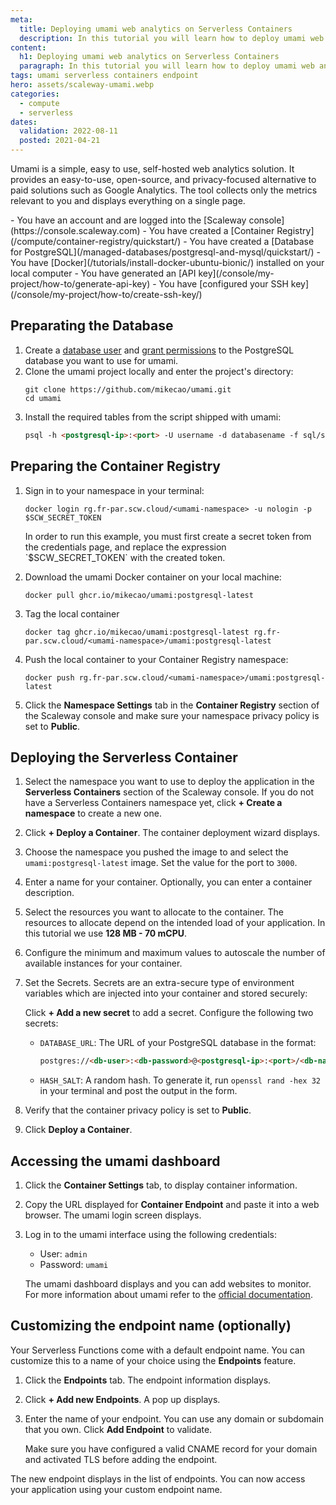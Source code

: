 ```yaml
---
meta:
  title: Deploying umami web analytics on Serverless Containers
  description: In this tutorial you will learn how to deploy umami web analytics on Serverless Containers.
content:
  h1: Deploying umami web analytics on Serverless Containers
  paragraph: In this tutorial you will learn how to deploy umami web analytics on Serverless Containers.
tags: umami serverless containers endpoint 
hero: assets/scaleway-umami.webp
categories: 
  - compute
  - serverless
dates:
  validation: 2022-08-11
  posted: 2021-04-21
---
```


Umami is a simple, easy to use, self-hosted web analytics solution. It provides an easy-to-use, open-source, and privacy-focused alternative to paid solutions such as Google Analytics. 
The tool collects only the metrics relevant to you and displays everything on a single page.

<Message type="requirement">
  - You have an account and are logged into the [Scaleway console](https://console.scaleway.com)
  - You have created a [Container Registry](/compute/container-registry/quickstart/)
  - You have created a [Database for PostgreSQL](/managed-databases/postgresql-and-mysql/quickstart/)
  - You have [Docker](/tutorials/install-docker-ubuntu-bionic/) installed on your local computer
  - You have generated an [API key](/console/my-project/how-to/generate-api-key)
  - You have [configured your SSH key](/console/my-project/how-to/create-ssh-key/)
</Message>

## Preparating the Database

1. Create a [database user](/managed-databases/postgresql-and-mysql/how-to/add-users/) and [grant permissions](/managed-databases/postgresql-and-mysql/how-to/manage-permissionss) to the PostgreSQL database you want to use for umami. 
2. Clone the umami project locally and enter the project's directory: 
    ```
    git clone https://github.com/mikecao/umami.git
    cd umami
    ```
3. Install the required tables from the script shipped with umami: 
    ```md
    psql -h <postgresql-ip>:<port> -U username -d databasename -f sql/schema.postgresql.sql
    ```

## Preparing the Container Registry

1. Sign in to your namespace in your terminal:
    ```
    docker login rg.fr-par.scw.cloud/<umami-namespace> -u nologin -p $SCW_SECRET_TOKEN
    ```

    <Message type="important">
      In order to run this example, you must first create a secret token from the credentials page, and replace the expression `$SCW_SECRET_TOKEN` with the created token.
    </Message>
2. Download the umami Docker container on your local machine: 
    ```
    docker pull ghcr.io/mikecao/umami:postgresql-latest
    ```
3. Tag the local container 
    ```
    docker tag ghcr.io/mikecao/umami:postgresql-latest rg.fr-par.scw.cloud/<umami-namespace>/umami:postgresql-latest
    ```
4. Push the local container to your Container Registry namespace:
    ```
    docker push rg.fr-par.scw.cloud/<umami-namespace>/umami:postgresql-latest
    ```
5. Click the **Namespace Settings** tab in the **Container Registry** section of the Scaleway console and make sure your namespace privacy policy is set to **Public**. 
    <Lightbox src="scaleway-umami-namespace-public.webp" alt="" />

## Deploying the Serverless Container

1. Select the namespace you want to use to deploy the application in the **Serverless Containers** section of the Scaleway console. If you do not have a Serverless Containers namespace yet, click **+ Create a namespace** to create a new one.
    <Lightbox src="scaleway-serverless-containers-namesp-list.webp" alt="" />
2. Click **+ Deploy a Container**. The container deployment wizard displays.
3. Choose the namespace you pushed the image to and select the `umami:postgresql-latest` image. Set the value for the port to `3000`.
4. Enter a name for your container. Optionally, you can enter a container description. 
5. Select the resources you want to allocate to the container. The resources to allocate depend on the intended load of your application. In this tutorial we use **128 MB - 70 mCPU**.
6. Configure the minimum and maximum values to autoscale the number of available instances for your container. 
7. Set the Secrets. Secrets are an extra-secure type of environment variables which are injected into your container and stored securely:
    <Lightbox src="scaleway-serverless-secrets.webp" alt="" />


    Click **+ Add a new secret** to add a secret. Configure the following two secrets:
    * `DATABASE_URL`: The URL of your PostgreSQL database in the format:

       ```md
       postgres://<db-user>:<db-password>@<postgresql-ip>:<port>/<db-name>?sslmode=require
       ```
    * `HASH_SALT`: A random hash. To generate it, run `openssl rand -hex 32` in your terminal and post the output in the form.
8. Verify that the container privacy policy is set to **Public**.
9. Click **Deploy a Container**.

## Accessing the umami dashboard

1. Click the **Container Settings** tab, to display container information. 
2. Copy the URL displayed for **Container Endpoint** and paste it into a web browser. The umami login screen displays.
    <Lightbox src="scaleway-container-information.webp" alt="" />
3. Log in to the umami interface using the following credentials:
    * User: `admin`
    * Password: `umami`

    <Lightbox src="scaleway-umami-dashboard.webp" alt="" />

    The umami dashboard displays and you can add websites to monitor. For more information about umami refer to the [official documentation](https://umami.is/docs/).

## Customizing the endpoint name (optionally)

Your Serverless Functions come with a default endpoint name. You can customize this to a name of your choice using the **Endpoints** feature.

1. Click the **Endpoints** tab. The endpoint information displays. 
2. Click **+ Add new Endpoints**. A pop up displays. 
3. Enter the name of your endpoint. You can use any domain or subdomain that you own. Click **Add Endpoint** to validate.
    <Lightbox src="scaleway-serverless-endpoint.webp" alt="" />

    <Message type="note">
      Make sure you have configured a valid CNAME record for your domain and activated TLS before adding the endpoint.
    </Message>

The new endpoint displays in the list of endpoints. You can now access your application using your custom endpoint name. 

<Lightbox src="scaleway-serverless-custom-endpoint.webp" alt="" />